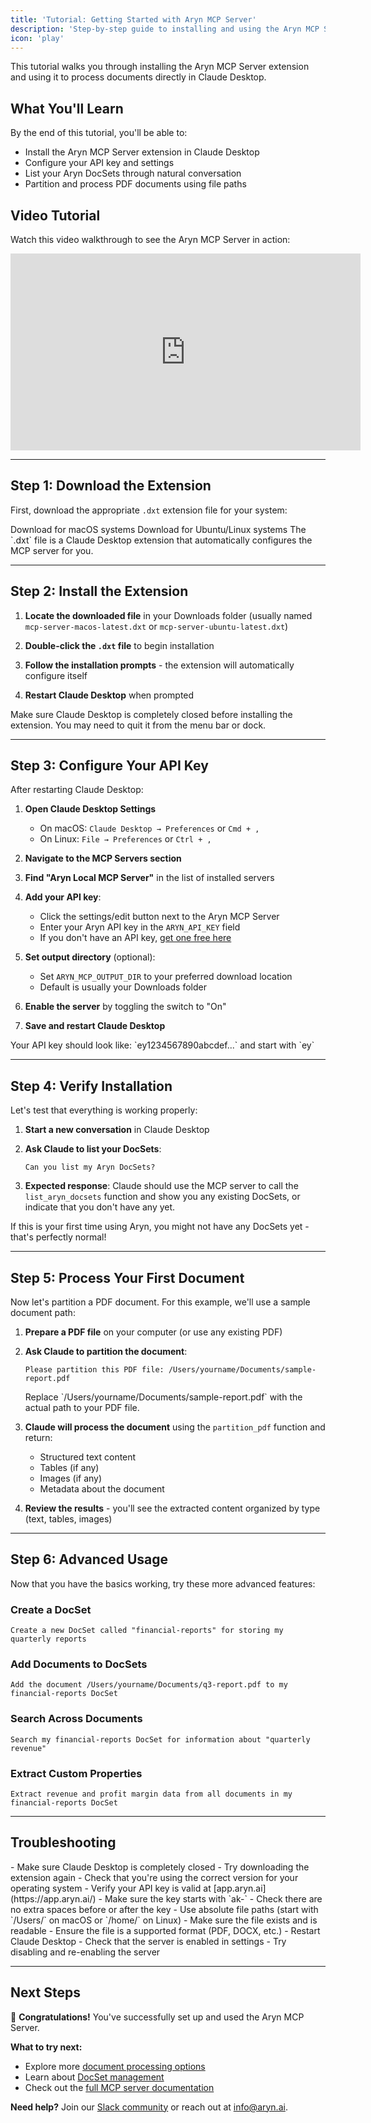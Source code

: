 ```yaml
---
title: 'Tutorial: Getting Started with Aryn MCP Server'
description: 'Step-by-step guide to installing and using the Aryn MCP Server with Claude Desktop'
icon: 'play'
---
```


This tutorial walks you through installing the Aryn MCP Server extension and using it to process documents directly in Claude Desktop.

## What You'll Learn

By the end of this tutorial, you'll be able to:
- Install the Aryn MCP Server extension in Claude Desktop
- Configure your API key and settings
- List your Aryn DocSets through natural conversation
- Partition and process PDF documents using file paths

## Video Tutorial

Watch this video walkthrough to see the Aryn MCP Server in action:

<iframe width="560" height="315" src="https://www.youtube.com/embed/xciOPp3Mc6c" title="Aryn MCP Server Tutorial" frameborder="0" allow="accelerometer; autoplay; clipboard-write; encrypted-media; gyroscope; picture-in-picture" allowfullscreen></iframe>

---

## Step 1: Download the Extension

First, download the appropriate `.dxt` extension file for your system:

<CardGroup cols={2}>
  <Card title="macOS" icon="apple" href="https://github.com/aryn-ai/mcp-server/releases/latest/download/mcp-server-macos-latest.dxt">
    Download for macOS systems
  </Card>
  <Card title="Linux" icon="linux" href="https://github.com/aryn-ai/mcp-server/releases/latest/download/mcp-server-ubuntu-latest.dxt">
    Download for Ubuntu/Linux systems
  </Card>
</CardGroup>

<Note>
The `.dxt` file is a Claude Desktop extension that automatically configures the MCP server for you.
</Note>

---

## Step 2: Install the Extension

1. **Locate the downloaded file** in your Downloads folder (usually named `mcp-server-macos-latest.dxt` or `mcp-server-ubuntu-latest.dxt`)

2. **Double-click the `.dxt` file** to begin installation

3. **Follow the installation prompts** - the extension will automatically configure itself

4. **Restart Claude Desktop** when prompted

<Warning>
Make sure Claude Desktop is completely closed before installing the extension. You may need to quit it from the menu bar or dock.
</Warning>

---

## Step 3: Configure Your API Key

After restarting Claude Desktop:

1. **Open Claude Desktop Settings**
   - On macOS: `Claude Desktop → Preferences` or `Cmd + ,`
   - On Linux: `File → Preferences` or `Ctrl + ,`

2. **Navigate to the MCP Servers section**

3. **Find "Aryn Local MCP Server"** in the list of installed servers

4. **Add your API key**:
   - Click the settings/edit button next to the Aryn MCP Server
   - Enter your Aryn API key in the `ARYN_API_KEY` field
   - If you don't have an API key, [get one free here](https://app.aryn.ai/sign-in)

5. **Set output directory** (optional):
   - Set `ARYN_MCP_OUTPUT_DIR` to your preferred download location
   - Default is usually your Downloads folder

6. **Enable the server** by toggling the switch to "On"

7. **Save and restart Claude Desktop**

<Tip>
Your API key should look like: `ey1234567890abcdef...` and start with `ey`
</Tip>

---

## Step 4: Verify Installation

Let's test that everything is working properly:

1. **Start a new conversation** in Claude Desktop

2. **Ask Claude to list your DocSets**:
   ```
   Can you list my Aryn DocSets?
   ```

3. **Expected response**: Claude should use the MCP server to call the `list_aryn_docsets` function and show you any existing DocSets, or indicate that you don't have any yet.

<Info>
If this is your first time using Aryn, you might not have any DocSets yet - that's perfectly normal!
</Info>

---

## Step 5: Process Your First Document

Now let's partition a PDF document. For this example, we'll use a sample document path:

1. **Prepare a PDF file** on your computer (or use any existing PDF)

2. **Ask Claude to partition the document**:
   ```
   Please partition this PDF file: /Users/yourname/Documents/sample-report.pdf
   ```
   <Note>
   Replace `/Users/yourname/Documents/sample-report.pdf` with the actual path to your PDF file.
   </Note>

3. **Claude will process the document** using the `partition_pdf` function and return:
   - Structured text content
   - Tables (if any)
   - Images (if any)
   - Metadata about the document

4. **Review the results** - you'll see the extracted content organized by type (text, tables, images)

---

## Step 6: Advanced Usage

Now that you have the basics working, try these more advanced features:

### Create a DocSet
```
Create a new DocSet called "financial-reports" for storing my quarterly reports
```

### Add Documents to DocSets
```
Add the document /Users/yourname/Documents/q3-report.pdf to my financial-reports DocSet
```

### Search Across Documents
```
Search my financial-reports DocSet for information about "quarterly revenue"
```

### Extract Custom Properties
```
Extract revenue and profit margin data from all documents in my financial-reports DocSet
```

---

## Troubleshooting

<AccordionGroup>
<Accordion title="Extension won't install">
- Make sure Claude Desktop is completely closed
- Try downloading the extension again
- Check that you're using the correct version for your operating system
</Accordion>

<Accordion title="API key errors">
- Verify your API key is valid at [app.aryn.ai](https://app.aryn.ai/)
- Make sure the key starts with `ak-`
- Check there are no extra spaces before or after the key
</Accordion>

<Accordion title="File path issues">
- Use absolute file paths (start with `/Users/` on macOS or `/home/` on Linux)
- Make sure the file exists and is readable
- Ensure the file is a supported format (PDF, DOCX, etc.)
</Accordion>

<Accordion title="MCP server not responding">
- Restart Claude Desktop
- Check that the server is enabled in settings
- Try disabling and re-enabling the server
</Accordion>
</AccordionGroup>

---

## Next Steps

🎉 **Congratulations!** You've successfully set up and used the Aryn MCP Server. 

**What to try next:**
- Explore more [document processing options](/docparse/processing_options)
- Learn about [DocSet management](/aryn-platform/core_concepts)
- Check out the [full MCP server documentation](/mcp-server/aryn_mcp)

**Need help?** Join our [Slack community](https://join.slack.com/t/aryn-community/shared_invite/zt-36vhennsx-mN3UsqD6PT2vxVZxpqdHsw) or reach out at [info@aryn.ai](mailto:info@aryn.ai).